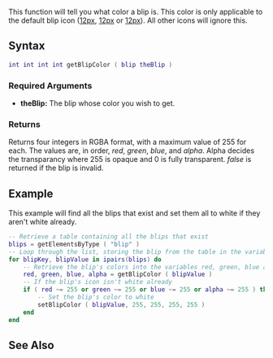 {{Server client function}}

This function will tell you what color a blip is. This color is only applicable to the default blip icon ([[/Image:Blipid0s.png.md|12px]], [[/Image:Blipid0u.png.md|12px]] or [[/Image:Blipid0d.png.md|12px]]). All other icons will ignore this.

==Syntax== 
<syntaxhighlight lang="lua">int int int int getBlipColor ( blip theBlip )</syntaxhighlight>
{{OOP||[[/blip.md|blip]]:getColor||setBlipColor}}

===Required Arguments=== 
*'''theBlip:''' The blip whose color you wish to get.

===Returns===
Returns four integers in RGBA format, with a maximum value of 255 for each. The values are, in order, ''red'', ''green'', ''blue'', and ''alpha''.  Alpha decides the transparancy where 255 is opaque and 0 is fully transparent. ''false'' is returned if the blip is invalid.

==Example== 
This example will find all the blips that exist and set them all to white if they aren't white already.
<syntaxhighlight lang="lua">
-- Retrieve a table containing all the blips that exist
blips = getElementsByType ( "blip" )
-- Loop through the list, storing the blip from the table in the variable blipValue
for blipKey, blipValue in ipairs(blips) do
	-- Retrieve the blip's colors into the variables red, green, blue and alpha
	red, green, blue, alpha = getBlipColor ( blipValue )
	-- If the blip's icon isn't white already
	if ( red ~= 255 or green ~= 255 or blue ~= 255 or alpha ~= 255 ) then
		-- Set the blip's color to white
		setBlipColor ( blipValue, 255, 255, 255, 255 )
	end
end
</syntaxhighlight>

==See Also==
{{Blip_functions}}